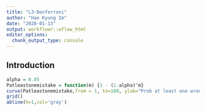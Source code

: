 ```yaml
---
title: "L3-Bonferroni"
author: "Hae Kyung Im"
date: "2020-01-13"
output: workflowr::wflow_html
editor_options:
  chunk_output_type: console
---
```


## Introduction

```r
alpha = 0.05
Patleastonemistake = function(m) {1 - (1-alpha)^m}
curve(Patleastonemistake,from = 1, to=100, ylab="Prob at least one wrong", xlab="m = number of tests")
grid()
abline(h=1,col='gray')
```


